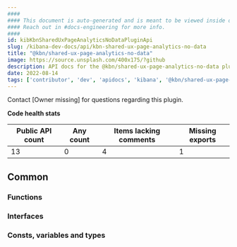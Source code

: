 ```yaml
---
####
#### This document is auto-generated and is meant to be viewed inside our experimental, new docs system.
#### Reach out in #docs-engineering for more info.
####
id: kibKbnSharedUxPageAnalyticsNoDataPluginApi
slug: /kibana-dev-docs/api/kbn-shared-ux-page-analytics-no-data
title: "@kbn/shared-ux-page-analytics-no-data"
image: https://source.unsplash.com/400x175/?github
description: API docs for the @kbn/shared-ux-page-analytics-no-data plugin
date: 2022-08-14
tags: ['contributor', 'dev', 'apidocs', 'kibana', '@kbn/shared-ux-page-analytics-no-data']
---
```




Contact [Owner missing] for questions regarding this plugin.

**Code health stats**

| Public API count  | Any count | Items lacking comments | Missing exports |
|-------------------|-----------|------------------------|-----------------|
| 13 | 0 | 4 | 1 |

## Common

### Functions
<DocDefinitionList data={kbnSharedUxPageAnalyticsNoDataObj.common.functions}/>

### Interfaces
<DocDefinitionList data={kbnSharedUxPageAnalyticsNoDataObj.common.interfaces}/>

### Consts, variables and types
<DocDefinitionList data={kbnSharedUxPageAnalyticsNoDataObj.common.misc}/>

